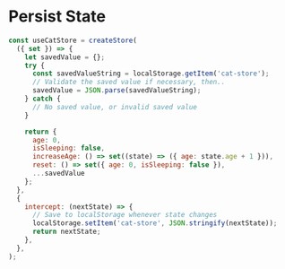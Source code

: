 
# Persist State

```js {5-7,17,23}
const useCatStore = createStore(
  ({ set }) => {
    let savedValue = {};
    try {
      const savedValueString = localStorage.getItem('cat-store');
      // Validate the saved value if necessary, then..
      savedValue = JSON.parse(savedValueString);
    } catch {
      // No saved value, or invalid saved value
    }

    return {
      age: 0,
      isSleeping: false,
      increaseAge: () => set((state) => ({ age: state.age + 1 })),
      reset: () => set({ age: 0, isSleeping: false }),
      ...savedValue
    };
  },
  {
    intercept: (nextState) => {
      // Save to localStorage whenever state changes
      localStorage.setItem('cat-store', JSON.stringify(nextState));
      return nextState;
    },
  },
);
```

<Example path="react/persist-state" />
